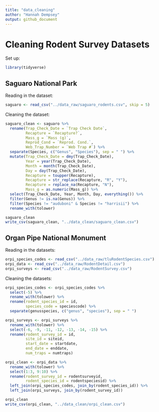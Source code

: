 ```yaml
---
title: "data_cleaning"
author: "Hannah Dempsey"
output: github_document
---
```


# Cleaning Rodent Survey Datasets

Set up:

```r
library(tidyverse)
```

## Saguaro National Park

Reading in the dataset:

```r
saguaro <- read_csv("../data_raw/saguaro_rodents.csv", skip = 5)
```

Cleaning the dataset:

```r
saguaro_clean <- saguaro %>% 
  rename(Trap_Check_Date = `Trap Check Date`,
         Recapture = `Recapture?`,
         Mass_g = `Mass (g)`,
         Reprod_Cond = `Reprod. Cond.`,
         Web_Trap_Number = `Web Trap #`) %>% 
  separate(Species, c("Genus", "Species"), sep = " ") %>% 
  mutate(Trap_Check_Date = dmy(Trap_Check_Date),
         Year = year(Trap_Check_Date),
         Month = month(Trap_Check_Date),
         Day = day(Trap_Check_Date),
         Recapture = toupper(Recapture),
         Recapture = str_replace(Recapture, "R", "Y"),
         Recapture = replace_na(Recapture, "N"),
         Mass_g = as.numeric(Mass_g)) %>% 
  select(Trap_Check_Date, Year, Month, Day, everything()) %>% 
  filter(Genus != is.na(Genus)) %>% 
  filter(Species != "auduboni" & Species != "harrisii") %>% 
  rename_with(tolower)

saguaro_clean
write_csv(saguaro_clean, "../data_clean/saguaro_clean.csv")
```

## Organ Pipe National Monument

Reading in the datasets:

```r
orpi_species_codes <- read_csv("../data_raw/tluRodentSpecies.csv")
orpi_data <- read_csv("../data_raw/RodentDetail.csv")
orpi_surveys <- read_csv("../data_raw/RodentSurvey.csv")
```

Cleaning the datasets:

```r
orpi_species_codes <- orpi_species_codes %>% 
  select(-5) %>% 
  rename_with(tolower) %>% 
  rename(rodent_species_id = id,
         species_code = speciescode) %>% 
  separate(genusspecies, c("genus", "species"), sep = " ")

orpi_surveys <- orpi_surveys %>% 
  rename_with(tolower) %>% 
  select(-6, -9, -11, -12, -13, -14, -15) %>% 
  rename(rodent_survey_id = id,
         site_id = siteid,
         start_date = startdate,
         end_date = enddate,
         num_traps = numtraps)

orpi_clean <- orpi_data %>% 
  rename_with(tolower) %>% 
  select(1:3, 9:10) %>%
  rename(rodent_survey_id = rodentsurveyid,
         rodent_species_id = rodentspeciesid) %>% 
  left_join(orpi_species_codes, join_by(rodent_species_id)) %>% 
  left_join(orpi_surveys, join_by(rodent_survey_id))

orpi_clean
write_csv(orpi_clean, "../data_clean/orpi_clean.csv")
```

